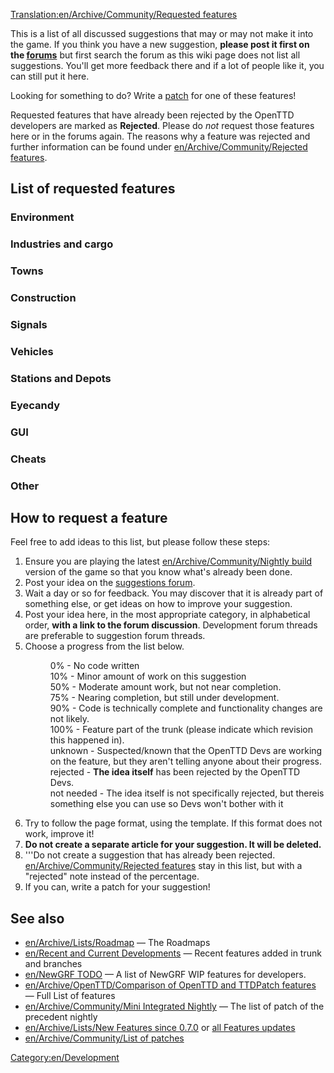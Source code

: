 [[Translation:en/Archive/Community/Requested features]]

This is a list of all discussed suggestions that may or may not make it into the game. If you think you have a new suggestion, '''please post it first on the [http://www.tt-forums.net/viewforum.php?f=32 forums]''' but first search the forum as this wiki page does not list all suggestions. You'll get more feedback there and if a lot of people like it, you can still put it here.

Looking for something to do?  Write a [[en/Development/Main Page|patch]] for one of these features!

Requested features that have already been rejected by the OpenTTD developers are marked as '''Rejected'''. Please do ''not'' request those features here or in the forums again. The reasons why a feature was rejected and further information can be found under [[en/Archive/Community/Rejected features]].

==List of requested features==

===Environment===
{{en/Archive/Community/Rf header}}
{{en/Archive/Community/Rf|All Climates World|0%|36764|Rejected}}
{{en/Archive/Community/Rf|Remove Trees|90%|49326|Latest version of patch is r20180}}
{{en/Archive/Community/Rf|Trees growth reduced|90%|45502|Latest version of patch is r20180}}
{{en/Archive/Community/Rf|Create Realistic Heightmap|50%|33956|Latest version of patch is r13922}}
{{en/Archive/Community/Rf|[[en/Community/NewGRF/Day and Night Cycle]]|not needed|36929|Use [[en/Manual/NewGRF]]}}
{{en/Archive/Community/Rf|Grass on unused tracks|not needed|32285|Rejected}}
{{en/Archive/Community/Rf|Higher mountains in map|100%|40844|In trunk since r27010}}
{{en/Archive/Community/Rf|Improved Timetable Management|75%|39276|Latest version of patch is r17628}}
{{en/Archive/Community/Rf|Increase terraforming cost|not needed|8252|Use [[en/Manual/NewGRF]]}}
{{en/Archive/Community/Rf|Larger map sizes|100%|33137|4096x4096 in trunk since r26319, even larger maps are rejected}}
{{en/Archive/Community/Rf|More Map Settings (MMS)|50%|39899|Latest version of patch is r14439}}
{{en/Archive/Community/Rf|New Title Screen|100%|42044|Title screen is occasionally changed when releasing a new version}}
{{en/Archive/Community/Rf|Seasons|not needed|15487|NewGRF variable snowline supported since r9371}}
{{en/Archive/Community/Rf|Snow in temperate climate|not needed|24574|Rejected}}
{{en/Archive/Community/Rf|Tracking Viewport|75%|43473|Latest version of patch is r20082}}
{{en/Archive/Community/Rf|Underwater levels|50%|31576|Visible or not, Latest version of patch is r11127}}
{{en/Archive/Community/Rf|Weather|not needed|24574|Rejected}}
{{en/Archive/Community/Rf footer}}

===Industries and cargo===
{{en/Archive/Community/Rf header}}
{{en/Archive/Community/Rf|Changes to the Original Industries|not needed|37049|Use [[en/Manual/NewGRF]]}}
{{en/Archive/Community/Rf|Industry budgets|not needed|30898|Rejected}}
{{en/Archive/Community/Rf|New Industry Closures|not needed|36653|Use [[en/Manual/NewGRF]]}}
{{en/Archive/Community/Rf|[[en/Manual/Passenger and cargo distribution]]|100%|41992|Cargodest is dead.  Cargodist in trunk since r25361}}
{{en/Archive/Community/Rf footer}}

===Towns===
{{en/Archive/Community/Rf header}}
{{en/Archive/Community/Rf|Colour Town Ratings|75%|42598|Indicate Town Rating with colour in Title, latest version of patch is r18684}}
{{en/Archive/Community/Rf|Limit town growth|50%|32083|Latest version of patch is r9894 (old!)}}
{{en/Archive/Community/Rf|Maximum Town Size|75%|35219|Very similar to patch above, latest version of patch is r15815}}
{{en/Archive/Community/Rf|Minimum Town Distance|75%|33625|Latest version of patch is r18656}}
{{en/Archive/Community/Rf|New Town Grid|50%|40922|Latest version of patch is r15096}}
{{en/Archive/Community/Rf footer}}

===Construction===
{{en/Archive/Community/Rf header}}
{{en/Archive/Community/Rf|Better statue placement|100%|49413| In trunk! r19206}}
{{en/Archive/Community/Rf|Copy and paste|10%|41259|Rejected only in its current form, latest version of patch is r22255}}
{{en/Archive/Community/Rf|[[en/Archive/Community/Custom Bridgeheads]]|not needed|20211|Rejected}}
{{en/Archive/Community/Rf|Diagonal clearing and leveling|100%|19311| In trunk since r21500}}
{{en/Archive/Community/Rf|Diagonal level crossings|50%|26584|4=Also see [http://www.tt-forums.net/viewtopic.php?t=26385 TTDPatch suggestion], latest version of patch is r5911 (V. old!)}}
{{en/Archive/Community/Rf|Diagonal roads, tunnels, bridges|0%|7104|}}
{{en/Archive/Community/Rf|Enhanced tunnels|not needed|36661|Rejected}}
{{en/Archive/Community/Rf|Limit flattening to sea level|not needed|32295|4=Rejected}}
{{en/Archive/Community/Rf|Minimise autosignal gaps|100%|35443|In trunk since r24129}}
{{en/Archive/Community/Rf|Bridges between any land level|not needed|43188|Rejected}}
{{en/Archive/Community/Rf|Non-instant construction|0%|32301|}}
{{en/Archive/Community/Rf|Purchase land faster|75%|29495|Drag a box, latest version of patch is r19990}}
{{en/Archive/Community/Rf|Realistic Level Crossing|not needed|39830|Use [[en/Manual/Signals]]}}
{{en/Archive/Community/Rf|[[en/Shared Tracks]]|75%|34292|Latest version of patch is r12346.}}
{{en/Archive/Community/Rf|[[en/Community/Patches/Under Water Tunnels|Underwater tunnels]]|75%|41775|Latest version of patch is r19518}}
{{en/Archive/Community/Rf|Undo feature|rejected|38377|Makes the game too easy.}}
{{en/Archive/Community/Rf|Unified Double Level crossing|50%|46091|Latest version of patch is r18359}}
{{en/Archive/Community/Rf footer}}

===Signals===
{{en/Archive/Community/Rf header}}
{{en/Archive/Community/Rf|Long Reserve PBS Signal|50%|42675|LR PBS, latest version of patch is r16057}}
{{en/Archive/Community/Rf|Priority Path Signal (PPS)|0%|40393|}}
{{en/Archive/Community/Rf|Route markers|50%|30118|Latest version of patch is r15832}}
{{en/Archive/Community/Rf|[[en/Community/Patches/Tunnel Signals|Signals in tunnels and on bridges]]|75%|41260|Latest version of patch is r24024}}
{{en/Archive/Community/Rf|Traffic Lights|50%|36261|Traffic Signaling for Roads}}
{{en/Archive/Community/Rf|Multi-Aspect Signals (MAS)|10%|45304|Some work apparently been done, but no patch was ever posted}}
{{en/Archive/Community/Rf|Signal Extensions (SignalEx)|75%|45208|General support for complex signal extension (i.e., programmable). Latest version of patch is r17618}}
{{en/Archive/Community/Rf footer}}

===Vehicles===
{{en/Archive/Community/Rf header}}
{{en/Archive/Community/Rf|More diesel smoke|100%|19896|In trunk since r20376}}
{{en/Archive/Community/Rf|Adjustable plane crash probability|10%|32202|Last version of patch is r10047 (V. old!)}}
{{en/Archive/Community/Rf|Better physics for all vehicles|50%|22995|Last version of patch is r13295 (old!)}}
{{en/Archive/Community/Rf|Simplified realistic train acceleration|10%|31794|Last version of patch is r10051 (V. old!)}}
{{en/Archive/Community/Rf|Multi headed trains normalisation|50%|32160|Last version of patch is r13397 (old!)}}
{{en/Archive/Community/Rf|Disable Train Reverse when waiting for too long|100%|40024|In trunk since r21962 (See also [[en/Community/Disable Train Reversing]])}}
{{en/Archive/Community/Rf|Easy conversion for different rail types|10%|31622|Last version of patch is r24096}}
{{en/Archive/Community/Rf|Improved Breakdowns|75%|39518|Last version of patch is r19152}}
{{en/Archive/Community/Rf|Plane landing queues|75%|15502|Last version of the patch is r17510}}
{{en/Archive/Community/Rf|Ship Distance|50%|42758|Stop ships from going on top of each other, last version of patch is r16018}}
{{en/Archive/Community/Rf footer}}

===Stations and Depots===
{{en/Archive/Community/Rf header}}
{{en/Archive/Community/Rf|Airports built by parts|0%|29914|4=Look at [http://www.tt-forums.net/viewtopic.php?t=45654 NewGRF Airports] as well}}
{{en/Archive/Community/Rf|City owned airports|0%|20093|}}
{{en/Archive/Community/Rf|Close Stations|50%|33418|Possibility to close and re-open airports, possibly other stations too}}
{{en/Archive/Community/Rf|Display station coverage|0%|32363|}}
{{en/Archive/Community/Rf|Multi-track railway stations divided into platforms for improved train ordering|0%|46505|}}
{{en/Archive/Community/Rf|Drive through depots|50%|42312|Bidirectional depots}}
{{en/Archive/Community/Rf|Infrastructure Sharing|75%|42254|}}
{{en/Archive/Community/Rf|Long train depots|0%|34574|Realistic depot (require multiplexing)}}
{{en/Archive/Community/Rf|RV (Road Vehicle) Waypoints|0%|33179|One can use "go via" orders on drive through road stops instead since r12689}}
{{en/Archive/Community/Rf|Sloped Stations|50%|41433|}}
{{en/Archive/Community/Rf|Stations on bridges|0%|40606|}}
{{en/Archive/Community/Rf|Trains through non-stop stations / Whistle boards|10%|38015|}}
{{en/Archive/Community/Rf|Upgrade airports|90%|35867|4=Also see [http://www.tt-forums.net/viewtopic.php?t=28962 Replace Airport] thread}}
{{en/Archive/Community/Rf footer}}

===Eyecandy===
{{en/Archive/Community/Rf header}}
{{en/Archive/Community/Rf|Completely shore|90%|34401|}}
{{en/Archive/Community/Rf|NewObjects|100%|49783|Implemented in r20673}}
{{en/Archive/Community/Rf footer}}

===GUI===
{{en/Archive/Community/Rf header}}
{{en/Archive/Community/Rf|OpenTTD GUI Re-arrangement|50%|3826|Project Page: http://dev.openttdcoop.org/projects/openttd-gui}}
{{en/Archive/Community/Rf|Advanced expenses column|10%|31455|}}
{{en/Archive/Community/Rf|Better graphs|75%|31984|}}
{{en/Archive/Community/Rf|Clean up patch options|10%|32191|}}
{{en/Archive/Community/Rf|Configurable hotkeys|90%|38343|}}
{{en/Archive/Community/Rf|[[en/Community/Patches/Font selection GUI]]|75%|29766|}}
{{en/Archive/Community/Rf|Improvement for GUI toolbar|0%|40843|}}
{{en/Archive/Community/Rf|Longer history of finances|50%|21079|}}
{{en/Archive/Community/Rf|Multiplayer server list filtering|90%|43160|Latest version of patch is r22449.}}
{{en/Archive/Community/Rf|New Chat Window|50%|40927|}}
{{en/Archive/Community/Rf|New Station Building GUI|50%|41222|}}
{{en/Archive/Community/Rf|New Station GUI|50%|40419|}}
{{en/Archive/Community/Rf|NewGRF GUI Window 2|50%|35001|}}
{{en/Archive/Community/Rf|Priority Path Order (PPO)|0%|40393|}}
{{en/Archive/Community/Rf|Toggle Terrain on Minimap|90%|42257|}}
{{en/Archive/Community/Rf footer}}

===Cheats===
{{en/Archive/Community/Rf header}}
{{en/Archive/Community/Rf|Local authority doesn't reject you|90%|30807|}}
{{en/Archive/Community/Rf footer}}

===Other===
{{en/Archive/Community/Rf header}}
{{en/Archive/Community/Rf|Leasing|50%|49389}}
{{en/Archive/Community/Rf|Adjustable day length|50%|42432}}
{{en/Archive/Community/Rf|Alphabetized openttd.cfg|50%|32164|}}
{{en/Archive/Community/Rf|Auto-download NewGrfs|rejected|32764|Use centralised [[en/Archive/Community/Content Service]] (BaNaNaS) instead.}}
{{en/Archive/Community/Rf|Better save game naming convention|10%|32308}}
{{en/Archive/Community/Rf|Built-in goals|0%|43698|}}
{{en/Archive/Community/Rf|Code optimizations|50%|32319|4=Train collision detection is slow. Also see [http://www.tt-forums.net/viewtopic.php?t=27925 here] (in trunk since r10111) and [http://www.tt-forums.net/viewtopic.php?p=594775#594775 here]}}
{{en/Archive/Community/Rf|Competitive Play|50%|42572|Head to head play}}
{{en/Archive/Community/Rf|Draw on Map|0%|42784|Draw on the map plans before building it}}
{{en/Archive/Community/Rf|Improved Loans|50%|36184|}}
{{en/Archive/Community/Rf|Load/Save Company Info|50%|40457|Save information about companies and load it back}}
{{en/Archive/Community/Rf|Minimum Town Distance|50%|33625}}
{{en/Archive/Community/Rf|More Conditional Orders|50%|38317}}
{{en/Archive/Community/Rf|Multicore support|rejected|37064|}}
{{en/Archive/Community/Rf|New Sound Mixer|75%|37448|orudge}}
{{en/Archive/Community/Rf|OpenGL Blitter|50%|38151|}}
{{en/Archive/Community/Rf|[Real stock market]|75%|69780|WIP Burty}}
{{en/Archive/Community/Rf|Station/track templates|90%|25037|}}
{{en/Archive/Community/Rf footer}}

==How to request a feature==
Feel free to add ideas to this list, but please follow these steps:

#Ensure you are playing the latest [[en/Archive/Community/Nightly build]] version of the game so that you know what's already been done.
#Post your idea on the [http://www.tt-forums.net/viewforum.php?f=32 suggestions forum].
#Wait a day or so for feedback. You may discover that it is already part of something else, or get ideas on how to improve your suggestion.
#Post your idea here, in the most appropriate category, in alphabetical order, '''with a link to the forum discussion'''.  Development forum threads are preferable to suggestion forum threads.
#Choose a progress from the list below.
#:0% - No code written
#:10% - Minor amount of work on this suggestion
#:50% - Moderate amount work, but not near completion.
#:75% - Nearing completion, but still under development.
#:90% - Code is technically complete and functionality changes are not likely.
#:100% - Feature part of the trunk (please indicate which revision this happened in).
#:unknown - Suspected/known that the OpenTTD Devs are working on the feature, but they aren't telling anyone about their progress.
#:rejected - '''The idea itself''' has been rejected by the OpenTTD Devs.
#:not needed - The idea itself is not specifically rejected, but thereis something else you can use so Devs won't bother with it
#Try to follow the page format, using the {{en/S|en/Archive/Community/Rf}} template.  If this format does not work, improve it!
#'''Do not create a separate article for your suggestion. It will be deleted.'''
#'''Do not create a suggestion that has already been rejected. [[en/Archive/Community/Rejected features]] stay in this list, but with a "rejected" note instead of the percentage.
#If you can, write a patch for your suggestion!

==See also==
* [[en/Archive/Lists/Roadmap]] &mdash; The Roadmaps
* [[en/Recent and Current Developments]] &mdash; Recent features added in trunk and branches
* [[en/NewGRF TODO]] &mdash; A list of NewGRF WIP features for developers.
* [[en/Archive/OpenTTD/Comparison of OpenTTD and TTDPatch features]] &mdash; Full List of features
* [[en/Archive/Community/Mini Integrated Nightly]] &mdash; The list of patch of the precedent nightly
* [[en/Archive/Lists/New Features since 0.7.0]] or [[:Category:en/Archive/New Features|all Features updates]]
* [[en/Archive/Community/List of patches]]

[[Category:en/Development]]